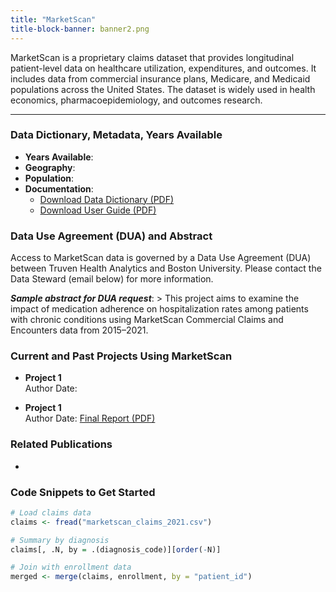 ```yaml
---
title: "MarketScan"
title-block-banner: banner2.png
---
```


MarketScan is a proprietary claims dataset that provides longitudinal patient-level data on healthcare utilization, expenditures, and outcomes. It includes data from commercial insurance plans, Medicare, and Medicaid populations across the United States. The dataset is widely used in health economics, pharmacoepidemiology, and outcomes research.

---

### Data Dictionary, Metadata, Years Available { .unnumbered}

- **Years Available**:  
- **Geography**: 
- **Population**: 
- **Documentation**:
  - [Download Data Dictionary (PDF)](pdfs/Marketscan/Data_Dictionary.pdf)
  - [Download User Guide (PDF)](pdfs/Marketscan/User_Guide.pdf)

### Data Use Agreement (DUA) and Abstract

Access to MarketScan data is governed by a Data Use Agreement (DUA) between Truven Health Analytics and Boston University. Please contact the Data Steward (email below) for more information.

_**Sample abstract for DUA request**_:
> This project aims to examine the impact of medication adherence on hospitalization rates among patients with chronic conditions using MarketScan Commercial Claims and Encounters data from 2015–2021.

### Current and Past Projects Using MarketScan

- **Project 1**  
  Author
  Date:

- **Project 1**  
  Author
  Date:
  [Final Report (PDF)](link-to-report)

### Related Publications

- 


### Code Snippets to Get Started

```r
# Load claims data
claims <- fread("marketscan_claims_2021.csv")

# Summary by diagnosis
claims[, .N, by = .(diagnosis_code)][order(-N)]

# Join with enrollment data
merged <- merge(claims, enrollment, by = "patient_id")
```

 
